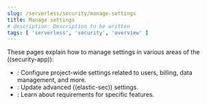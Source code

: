 ```yaml
---
slug: /serverless/security/manage-settings
title: Manage settings
# description: Description to be written
tags: [ 'serverless', 'security', 'overview' ]
---
```


These pages explain how to manage settings in various areas of the ((security-app)):

* <DocLink slug="/serverless/security/project-settings" />: Configure project-wide settings related to users, billing, data management, and more.
* <DocLink slug="/serverless/security/advanced-settings" />: Update advanced ((elastic-sec)) settings.
* <DocLink slug="/serverless/security/requirements-overview" />: Learn about requirements for specific features.
